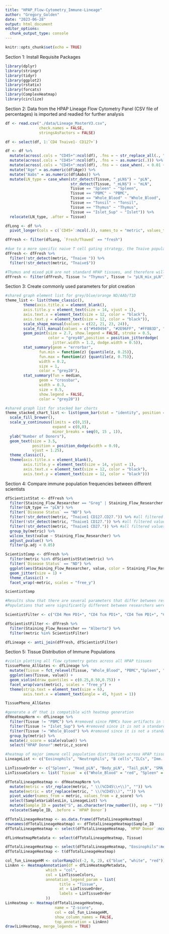 ```yaml
---
title: "HPAP_Flow-Cytometry_Immune-Lineage"
author: "Gregory_Golden"
date: "2023-06-28"
output: html_document
editor_options: 
  chunk_output_type: console
---
```


```r
knitr::opts_chunk$set(echo = TRUE)
```

Section 1: Install Requisite Packages
```r
library(dplyr)
library(stringr)
library(tidyr)
library(ggplot2)
library(rstatix)
library(forcats)
library(ComplexHeatmap)
library(circlize)
```


Section 2: Data from the HPAP Lineage Flow Cytometry Panel (CSV file of percentages) is imported and readied for further analysis
```r
df <- read.csv("./data/Lineage_MasterV3.csv", 
               check.names = FALSE,
               stringsAsFactors = FALSE)

df <- select(df, 1:`CD4 Tnaive1- CD127+`)

df <- df %>%
  mutate(across(.cols = "CD45+":ncol(df), .fns = ~ str_replace_all(., "%$", ""))) %>%
  mutate(across(.cols = "CD45+":ncol(df), .fns = ~ as.numeric(.))) %>%
  mutate(across(.cols = "CD45+":ncol(df), .fns = ~ case_when(. < 0.01 ~ 0.005, TRUE ~ as.numeric(.)))) %>%
  mutate("Age" = as.numeric(df$Age)) %>%
  mutate("Aabs" = as.numeric(df$Aabs)) %>%
  mutate(LN_type = case_when(str_detect(Tissue, "_pLN$") ~ "pLN",
                             str_detect(Tissue, "_mLN$") ~ "mLN",
                             Tissue == "Spleen" ~ "Spleen",
                             Tissue == "PBMC" ~ "PBMC",
                             Tissue == "Whole_Blood" ~ "Whole_Blood",
                             Tissue == "Tonsil" ~ "Tonsil",
                             Tissue == "Thymus" ~ "Thymus",
                             Tissue == "Islet_Sup" ~ "Islet")) %>%
  relocate(LN_type, .after = Tissue)

dfLong <- df %>%
  pivot_longer(cols = c(`CD45+`:ncol(.)), names_to = "metric", values_to = "value")

dfFresh <- filter(dfLong, `Fresh/Thawed` == "fresh")

#due to a more specific naive T cell gating strategy, the Tnaive population (CD45RA+CCR7+) was separated into two populations based upon CD27 and CD127 expression: Tnaive1 (CD27+CD127+ naive T cells, bona fide naive) and Tnaive 1- (all other CD45RA+CCR7+ T cells). The Tnaive population will be filtered out, since it encompasses all CD45RA+CCR7+ T cells and is redundant/less specific.
dfFresh <- dfFresh %>%
  filter(!str_detect(metric, "Tnaive ")) %>%
  filter(!str_detect(metric, "Tnaive$"))

#Thymus and mixed pLN are not standard HPAP tissues, and therefore will be filtered out
dfFresh <- filter(dfFresh, Tissue != "Thymus", Tissue != "pLN_mix_pLN")
```


Section 3: Create commonly used parameters for plot creation
```r
#shared graph element list for grey/blue/orange ND/AAb/T1D
theme_list <- list(theme_classic(),
        theme(axis.title.x = element_blank(),
        axis.title.y = element_text(size = 14, vjust = 1),
        axis.text.x = element_text(size = 12, color = "black"),
        axis.text.y = element_text(size = 12, color = "black")),
        scale_shape_manual(values = c(22, 21, 23, 24)),
        scale_fill_manual(values = c("#949494", "#2E96FF", "#FF8B3D", "purple")),
        geom_point(size = 2.7, show.legend = FALSE, stroke = 0.5, 
                   color = "grey40",position = position_jitterdodge(
                     jitter.width = 1.2, dodge.width = 0.5)),
        stat_summary(geom = "errorbar",
               fun.min = function(z) {quantile(z, 0.25)},
               fun.max = function(z) {quantile(z, 0.75)},
               width = 0.2,
               size = 1,
               color = "grey20"),
        stat_summary(fun = median,
               geom = "crossbar",
               width = 0.3,
               size = 0.5,
               show.legend = FALSE,
               color = "grey20"))

#shared graph list for stacked bar charts
theme_stacked_chart_list <- list(geom_bar(stat = "identity", position = "dodge"), 
  scale_fill_brewer(),
  scale_y_continuous(limits = c(0,15),
                     expand = c(0,0),
                     minor_breaks = seq(0, 15 , 1)),
  ylab("Number of Donors"),
  geom_text(size = 3.5,
            position = position_dodge(width = 0.9),
            vjust = 1.25),
  theme_classic(),
  theme(axis.title.x = element_blank(),
        axis.title.y = element_text(size = 14, vjust = 1),
        axis.text.x = element_text(size = 12, color = "black"),
        axis.text.y = element_text(size = 12, color = "black")))
```


Section 4: Compare immune population frequencies between different scientists
```r
dfScientistStat <- dfFresh %>%
  filter(Staining_Flow_Researcher == "Greg" | Staining_Flow_Researcher == "Alberto") %>%
  filter(LN_type == "pLN") %>%
  filter(`Disease Status` == "ND") %>%
  filter(!str_detect(metric, "Tnaive1 CD127.CD27.")) %>% #all filtered values are 0, stats test would fail
  filter(!str_detect(metric, "Tnaive1 CD127.")) %>% #all filtered values are 100, stats test would fail
  filter(!str_detect(metric, "Tnaive1 CD27.")) %>% #all filtered values are 100, stats test would fail
  group_by(metric) %>%
  wilcox_test(value ~ Staining_Flow_Researcher) %>%
  adjust_pvalue() %>%
  filter(p.adj < 0.05)

ScientistComp <- dfFresh %>%
  filter(metric %in% dfScientistStat$metric) %>%
  filter(`Disease Status` == "ND") %>%
  ggplot(aes(Staining_Flow_Researcher, value, color = Staining_Flow_Researcher)) +
  geom_jitter(size = 1) +
  theme_classic() +
  facet_wrap(~metric, scales = "free_y")

ScientistComp

#Results show that there are several parameters that differ between researchers, mainly in PD1, HLA-DR, and CD25 on certain CD4+ T cells. This could be due to differential flow cytometery parameter settings on the cytometer (antibody titrations or conjugations did not change between researchers). 
#Populations that were significantly different between researchers were filtered (see below), keeping the researcher's results (Greg) who analyzed the data and compiled it for the manuscript.

ScientistFilter <- c("CD4 Mem PD1+", "CD4 Tcm PD1+", "CD4 Tem PD1+", "CD4 Temra PD1+", "CD4 Tnaive PD1+", "CD4 Tnaive1 PD1+", "CD4 Tnaive1- PD1+", "CD4 Tem HLA-DR+", "CD4 Temra HLA-DR+", "CD4 Tcm HLA-DR+", "CD8 Temra HLA-DR+", "CD4 Tem HLA-DR+ CD38+", "CD4 Temra HLA-DR+ CD38+", "CD4 Tcm HLA-DR+ CD38+", "CD8 Temra HLA-DR+ CD38+", "CD4 Tcm CD25+", "CD4 Tnaive1- CD25+", "CD4 Tnaive CD25+")

dfScientistFilter <- dfFresh %>%
  filter(Staining_Flow_Researcher == "Alberto") %>%
  filter(metric %in% ScientistFilter)

dfLineage <- anti_join(dfFresh, dfScientistFilter)
```


Section 5: Tissue Distribution of Immune Populations
```r
#violin plotting all flow cytometry gates across all HPAP tissues
TissuePheno_AllGates <- dfLineage %>%
  mutate(Tissue = fct_relevel(Tissue, "Whole_Blood", "PBMC","Spleen", "SMA_mLN", "MES_mLN", "Head_pLN", "Body_pLN", "Tail_pLN", "Islet_Sup")) %>%
  ggplot(aes(Tissue, value)) +
  geom_violin(draw_quantiles = c(0.25,0.50,0.75)) +
  facet_wrap(vars(metric), scales = "free_y") +
  theme(strip.text = element_text(size = 6),
        axis.text.x = element_text(angle = 45, hjust = 1))

TissuePheno_AllGates

#generate a df that is compatible with heatmap generation
dfHeatmapNorm <- dfLineage %>%
  filter(Tissue != "PBMC") %>% #removed since PBMCs have artifacts in the neutrophil counts due to long term storage
  filter(Tissue != "Islet_Sup") %>% #removed since it is not a standard HPAP tissue
  filter(Tissue != "Whole_Blood") %>% #removed since it is not a standard HPAP tissue
  group_by(metric) %>%
  mutate(z_score = scale(value)) %>%
  select("HPAP Donor":metric,z_score)

#heatmap of major immune cell population distribution across HPAP tissues
LineageList <- c("Eosinophils", "Neutrophils", "B cells","ILCs", "Imm. Granulocytes", "HSCs", "DCs", "Monocytes", "NK cells", "DEs", "T cells", "CD8+ (%Tcells)", "CD4+ (%T cells)")

LinTissueOrder <- c("Spleen", "Head_pLN", "Body_pLN", "Tail_pLN", "SMA_mLN", "MES_mLN")
LinTissueColors <- list(`Tissue` = c("Whole_Blood" = "red", "Spleen" =  "darkred","SMA_mLN" = "forestgreen", "MES_mLN" = "greenyellow", "Head_pLN" = "royalblue4", "Body_pLN" = "royalblue1", "Tail_pLN" = "skyblue1"))

dfTotalLineageHeatmap <- dfHeatmapNorm %>%
  mutate(metric = str_replace(metric, " \\(%CD45\\+\\)", "")) %>%
  mutate(metric = str_replace(metric, " \\(%CD45\\)", "")) %>%
  pivot_wider(names_from = metric, values_from = z_score) %>%
  select(SampleVariablesLin, LineageList) %>%
  mutate(Sample_ID = paste("S", as.character(row_number()), sep = "")) %>%
  relocate(Sample_ID, .before = `HPAP Donor`)

dfTotalLineageHeatmap <- as.data.frame(dfTotalLineageHeatmap)
rownames(dfTotalLineageHeatmap) <- dfTotalLineageHeatmap$Sample_ID
dfTotalLineageHeatmap <- select(dfTotalLineageHeatmap, `HPAP Donor`:ncol(dfTotalLineageHeatmap))

dfLinHeatmapMetadata <- select(dfTotalLineageHeatmap, Tissue)

dfTotalLineageHeatmap <- select(dfTotalLineageHeatmap, "Eosinophils":ncol(dfTotalLineageHeatmap))
dfTotalLineageHeatmap <- t(dfTotalLineageHeatmap)

col_fun_LineageHM <- colorRamp2(c(-2, 0, 2), c("blue", "white", "red")) #set maxima at 5th and 95th percentiles
LinAnn <- HeatmapAnnotation(df = dfLinHeatmapMetadata,
                  which = "col",
                  col = LinTissueColors,
                  annotation_legend_param = list(
                        title = "Tissue",
                        at = LinTissueOrder,
                        labels = LinTissueOrder
                  ))
LinHeatmap <- Heatmap(dfTotalLineageHeatmap,
                      name = "Z-score",
                      col = col_fun_LineageHM,
                      show_column_names = FALSE,
                      top_annotation = LinAnn)
draw(LinHeatmap, merge_legends = TRUE)
```

